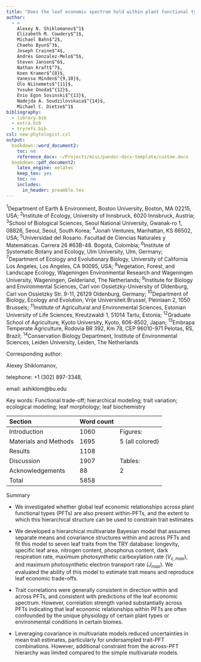 ```yaml
---
title: "Does the leaf economic spectrum hold within plant functional types? A Bayesian multivariate trait meta-analysis."
author:
  - >
    Alexey N. Shiklomanov$^1$
    Elizabeth M. Cowdery$^1$,
    Michael Bahn$^2$,
    Chaeho Byun$^3$,
    Joseph Craine$^4$,
    Andrés Gonzalez-Melo$^5$,
    Steven Jansen$^6$,
    Nathan Kraft$^7$,
    Koen Kramer$^{8}$,
    Vanessa Minden$^{9,10}$,
    Ülo Niinemets$^{11}$,
    Yusuke Onoda$^{12}$,
    Enio Egon Sosinski$^{13}$,
    Nadejda A. Soudzilovskaia$^{14}$,
    Michael C. Dietze$^1$
bibliography:
  - library.bib
  - extra.bib
  - tryrefs.bib
csl: new-phytologist.csl
output:
  bookdown::word_document2:
    toc: no
    reference_docx: ~/Projects/misc/pandoc-docx-template/custom.docx
  bookdown::pdf_document2:
    latex_engine: xelatex
    keep_tex: yes
    toc: no
    includes:
      in_header: preamble.tex
---
```

<div custom-style="Affiliation">
$^1$Department of Earth & Environment, Boston University, Boston, MA 02215, USA;
$^2$Institute of Ecology, University of Innsbruck, 6020 Innsbruck, Austria;
$^3$School of Biological Sciences, Seoul National University, Gwanak-ro 1, 08826, Seoul, Seoul, South Korea;
$^4$Jonah Ventures, Manhattan, KS 66502, USA;
$^5$Universidad del Rosario. Facultad de Ciencias Naturales y Matemáticas. Carrera 26 #63B-48. Bogotá, Colombia;
$^6$Institute of Systematic Botany and Ecology, Ulm University, Ulm, Germany;
$^7$Department of Ecology and Evolutionary Biology, University of California Los Angeles, Los Angeles, CA 90095, USA;
$^{8}$Vegetation, Forest, and Landscape Ecology, Wageningen Environmental Research and Wageningen University, Wageningen, Gelderland, The Netherlands;
$^{9}$Institute for Biology and Environmental Sciences, Carl von Ossietzky-University of Oldenburg, Carl von Ossietzky Str. 9-11, 26129 Oldenburg, Germany;
$^{10}$Department of Biology, Ecology and Evolution, Vrije Universiteit Brussel, Pleinlaan 2, 1050 Brussels;
$^{11}$Institute of Agricultural and Environmental Sciences, Estonian University of Life Sciences, Kreutzwaldi 1, 51014 Tartu, Estonia;
$^{12}$Graduate School of Agriculture, Kyoto University, Kyoto, 606-8502, Japan;
$^{13}$Embrapa Temperate Agriculture, Rodovia BR 392, Km 78, CEP 96010-971 Pelotas, RS, Brazil;
$^{14}$Conservation Biology Department, Institute of Environmental Sciences, Leiden University, Leiden, The Netherlands
</div>

<div custom-style="Single space">
Corresponding author:

Alexey Shiklomanov,

telephone: +1 (302) 897-3348,

email: ashiklom\@bu.edu

Key words: Functional trade-off; hierarchical modeling; trait variation; ecological modeling; leaf morphology; leaf biochemistry
</div>

Section                   Word count          
--------                  --------------      ------------
Introduction              1060                Figures:
Materials and Methods     1695                5 (all colored)
Results                   1108
Discussion                1907                Tables:
Acknowledgements          88                  2
Total                     5858

<div custom-style="Heading, no number">Summary</div>

* We investigated whether global leaf economic relationships across plant functional types (PFTs) are also present within-PFTs, and the extent to which this hierarchical structure can be used to constrain trait estimates.

* We developed a hierarchical multivariate Bayesian model that assumes separate means and covariance structures within and across PFTs and fit this model to seven leaf traits from the TRY database: longevity, specific leaf area, nitrogen content, phosphorus content, dark respiration rate, maximum photosynthetic carboxylation rate ($V_{c,max}$), and maximum photosynthetic electron transport rate ($J_{max}$). 
We evaluated the ability of this model to estimate trait means and reproduce leaf economic trade-offs.

* Trait correlations were generally consistent in direction within and across PFTs, and consistent with predictions of the leaf economic spectrum.
However, correlation strength varied substantially across PFTs indicating that leaf economic relationships within PFTs are often confounded by the unique physiology of certain plant types or environmental conditions in certain biomes.

* Leveraging covariance in multivariate models reduced uncertainties in mean trait estimates, particularly for undersampled trait-PFT combinations.
However, additional constraint from the across-PFT hierarchy was limited compared to the simple multivariate models.
